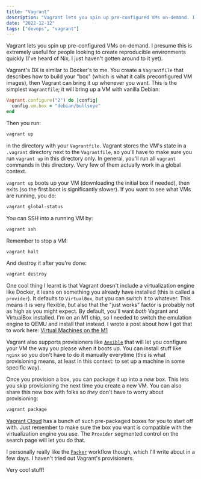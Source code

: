 ```yaml
---
title: "Vagrant"
description: "Vagrant lets you spin up pre-configured VMs on-demand. I figure out what I can do with this."
date: "2022-12-12"
tags: ["devops", "vagrant"]
---
```


Vagrant lets you spin up pre-configured VMs on-demand. I presume this is extremely
useful for people looking to create reproducible environments quickly (I've heard
of Nix, I just haven't gotten around to it yet).

Vagrant's DX is similar to Docker's to me. You create a `Vagrantfile` that describes
how to build your "box" (which is what it calls preconfigured VM images), then Vagrant
can bring it up whenever you want. This is the simplest `Vagrantfile`; it will bring up
a VM with vanilla Debian:

```ruby
Vagrant.configure("2") do |config|
  config.vm.box = "debian/bullseye"
end
```

Then you run:

```sh
vagrant up
```

in the directory with your `Vagrantfile`. Vagrant stores the VM's state in a `.vagrant`
directory next to the `Vagrantfile`, so you'll have to make sure you run `vagrant up`
in this directory only. In general, you'll run all `vagrant` commands in this directory.
Very few of them actually work in a global context.

`vagrant up` boots up your VM (downloading the initial box if needed), then exits
(so the first boot is significantly slower). If you want to see what VMs are running,
you do:

```sh
vagrant global-status
```

You can SSH into a running VM by:

```sh
vagrant ssh
```

Remember to stop a VM:

```sh
vagrant halt
```

And destroy it after you're done:

```sh
vagrant destroy
```

One cool thing I learnt is that Vagrant doesn't include a virtualization engine like Docker,
it leans on something you already have installed (this is called a `provider`).
It defaults to `VirtualBox`, but you can switch it to whatever. This means it is
very flexible, but also that the "just works" factor is probably not as high as you
might expect. By default, you'll want _both_ Vagrant and VirtualBox installed. I'm
on an M1 chip, so I needed to switch the emulation engine to QEMU and install that
instead. I wrote a post about how I got that to work here: [Virtual Machines on the M1](/p/m1-vms)

Vagrant also supports provisioners like [`Ansible`](https://www.ansible.com/)
that will let you configure your VM the way you please when
it boots up. You can install stuff like `nginx` so you don't have to do it manually
everytime (this is what provisioning means, at least in this context: to set up a
machine in some specific way).

Once you provision a box, you can package it up into a _new_ box. This lets you skip
provisioning the next time you create a new VM. You can also share this new box with
folks so _they_ don't have to worry about provisioning:

```sh
vagrant package
```

[Vagrant Cloud](https://app.vagrantup.com/boxes/search) has a bunch of such pre-packaged
boxes for you to start off with. Just remember to make sure the box you want is compatible
with the virtualization engine you use. The `Provider` segmented control on the search
page will let you do that.

I personally really like the [`Packer`](https://packer.io) workflow though, which
I'll write about in a few days. I haven't tried out Vagrant's provisioners.

Very cool stuff!
